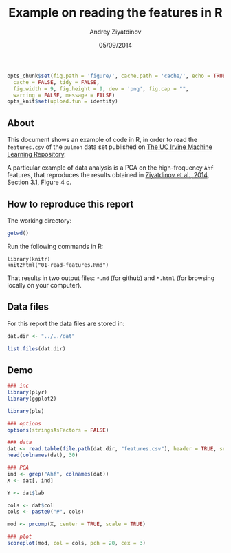 % Example on reading the features in R
% Andrey Ziyatdinov
% 05/09/2014

```r
opts_chunk$set(fig.path = 'figure/', cache.path = 'cache/', echo = TRUE, 
  cache = FALSE, tidy = FALSE,
  fig.width = 9, fig.height = 9, dev = 'png', fig.cap = "",
  warning = FALSE, message = FALSE)
opts_knit$set(upload.fun = identity)
```

## About

This document shows an example of code in R,
in order to read the `features.csv` of the `pulmon` data set published on 
[The UC Irvine Machine Learning Repository](http://archive.ics.uci.edu/ml/).

A particular example of data analysis is a PCA on the high-frequency `Ahf` features,
that reproduces the results obtained in [Ziyatdinov et al., 2014](http://www.journals.elsevier.com/sensors-and-actuators-b-chemical/),
Section 3.1, Figure 4 c.

## How to reproduce this report

The working directory:
```r
getwd()
```

Run the following commands in R:

```
library(knitr)
knit2html("01-read-features.Rmd")
```

That results in two output files: `*.md` (for github) and `*.html` (for browsing locally on your computer).

## Data files

For this report the data files are stored in:

```r
dat.dir <- "../../dat"

list.files(dat.dir)
```

## Demo

```r
### inc
library(plyr)
library(ggplot2)

library(pls)

### options
options(stringsAsFactors = FALSE)
```

```r
### data
dat <- read.table(file.path(dat.dir, "features.csv"), header = TRUE, sep = ",")
head(colnames(dat), 30)
```

```r
### PCA
ind <- grep("Ahf", colnames(dat))
X <- dat[, ind]

Y <- dat$lab

cols <- dat$col
cols <- paste0("#", cols)

mod <- prcomp(X, center = TRUE, scale = TRUE)

### plot
scoreplot(mod, col = cols, pch = 20, cex = 3)
```
